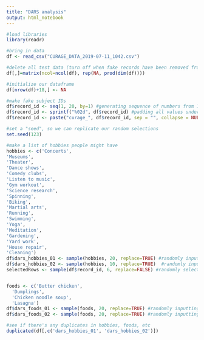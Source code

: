 ```yaml
---
title: "DARS analysis"
output: html_notebook
---
```


```r

#load libraries
library(readr)

#bring in data
df <- read_csv("CURAGE_DATA_2019-07-11_1042.csv")

```



```r

#delete all test data (turn off when fake records have been removed from database)
df[,]=matrix(ncol=ncol(df), rep(NA, prod(dim(df))))

#initialize our dataframe
df[nrow(df)+18,] <- NA

#make fake subject IDs
df$record_id <- seq(1, 20, by=1) #generating sequence of numbers from 1 to 20
df$record_id <- sprintf("%02d", df$record_id) #padding all values under record_id column to 2 digits
df$record_id <- paste("curage_", df$record_id, sep = "", collapse = NULL) #concatenate "curage_id" with existing 2 didgit record id's 1 - 20

#set a "seed", so we can replicate our random selections
set.seed(123)

#make a list of hobbies people might have
hobbies <- c('Concerts',
'Museums',
'Theater',
'Dance shows',
'Comedy clubs',
'Listen to music',
'Gym workout',
'Science research',
'Spinning',
'Biking',
'Martial arts',
'Running',
'Swimming',
'Yoga',
'Meditation',
'Gardening',
'Yard work',
'House repair',
'Cleaning')
df$dars_hobbies_01 <- sample(hobbies, 20, replace=TRUE) #randomly inputting hobbies from list into "dars_hobbies_01" column
df$dars_hobbies_02 <- sample(hobbies, 10, replace=TRUE)  #randomly inputting hobbies from list into "dars_hobbies_02" column
selectedRows <- sample(df$record_id, 6, replace=FALSE) #randomly select 6 record IDs


foods <- c('Butter chicken',
  'Dumplings',
  'Chicken noodle soup',
  'Lasagna')
df$dars_foods_01 <- sample(foods, 20, replace=TRUE) #randomly inputting foods from list into "dars_foods_01" column
df$dars_foods_02 <- sample(foods, 20, replace=TRUE) #randomly inputting foods from list into "dars_foods_02" column


```


```r

#see if there's any duplicates in hobbies, foods, etc
duplicated(df[,c('dars_hobbies_01', 'dars_hobbies_02')]) 

```

